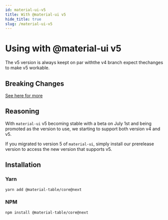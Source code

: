 ```yaml
---
id: material-ui-v5
title: With @material-ui v5
hide_title: true
slug: /material-ui-v5
---
```


# Using with @material-ui v5

The v5 version is always keept on par withthe v4 branch expect thechanges to make v5 workable.


## Breaking Changes 

[See here for more](/docs/breaking-changes#material-ui-v5)

## Reasoning

With `material-ui` v5 becoming stable with a beta on July 1st and being promoted as the version to use, we starting to support both version v4 and v5.

If you migrated to version 5 of `material-ui`, simply install our prerelease version to access the new version that supports v5.

## Installation 

### Yarn

`yarn add @material-table/core@next`

### NPM

`npm install @material-table/core@next`
